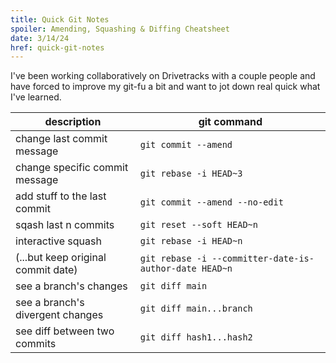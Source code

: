 ```yaml
---
title: Quick Git Notes
spoiler: Amending, Squashing & Diffing Cheatsheet
date: 3/14/24
href: quick-git-notes
---
```

 I've been working collaboratively on Drivetracks with a couple people and have forced to improve my git-fu a bit and want to jot down real quick what I've learned.

| description                        | git command                                            |
| ---------------------------------- | ------------------------------------------------------ |
| change last commit message         | `git commit --amend`                                   |
| change specific commit message     | `git rebase -i HEAD~3`                                 |
| add stuff to the last commit       | `git commit --amend --no-edit`                         |
| sqash last n commits               | `git reset --soft HEAD~n`                              |
| interactive squash                 | `git rebase -i HEAD~n`                                 |
| (...but keep original commit date) | `git rebase -i --committer-date-is-author-date HEAD~n` |
| see a branch's changes             | `git diff main`                                        |
| see a branch's divergent changes   | `git diff main...branch`                               |
| see diff between two commits       | `git diff hash1...hash2`                               |
